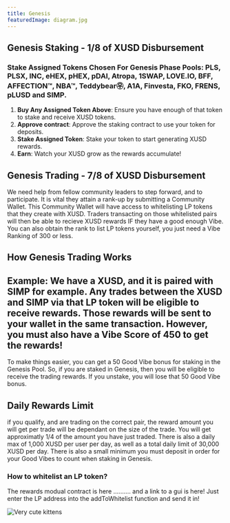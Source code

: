 ```yaml
---
title: Genesis
featuredImage: diagram.jpg
---
```



## Genesis Staking - 1/8 of XUSD Disbursement 

### Stake Assigned Tokens Chosen For Genesis Phase Pools: PLS, PLSX, INC, eHEX, pHEX, pDAI, Atropa, 1SWAP, LOVE.IO, BFF, AFFECTION™, NBA™, Teddybear㉾, A1A, Finvesta, FKO, FRENS, pLUSD and SIMP.
1. **Buy Any Assigned Token Above**: Ensure you have enough of that token to stake and receive XUSD tokens.
2. **Approve contract**: Approve the staking contract to use your token for deposits.
3. **Stake Assigned Token**:  Stake your token to start generating XUSD rewards.
4. **Earn**: Watch your XUSD grow as the rewards accumulate!

## Genesis Trading - 7/8 of XUSD Disbursement 

We need help from fellow community leaders to step forward, and to participate. It is vital they attain a rank-up by submitting a Community Wallet. This Community Wallet will have access to whitelisting LP tokens that they create with XUSD. Traders transacting on those whitelisted pairs will then be able to recieve XUSD rewards IF they have a good enough Vibe.
You can also obtain the rank to list LP tokens yourself, you just need a Vibe Ranking of 300 or less. 

## How Genesis Trading Works

## Example: We have a XUSD, and it is paired with SIMP for example. Any trades between the XUSD and SIMP via that LP token will be eligible to receive rewards. Those rewards will be sent to your wallet in the same transaction. However, you must also have a Vibe Score of 450 to get the rewards!
To make things easier, you can get a 50 Good Vibe bonus for staking in the Genesis Pool. So, if you are staked in Genesis, then you will be eligible to receive the trading rewards. If you unstake, you will lose that 50 Good Vibe bonus. 

## Daily Rewards Limit

if you qualify, and are trading on the correct pair, the reward amount you will get per trade will be dependant on the size of the trade. You will get approximatly 1/4 of the amount you have just traded. There is also a daily max of 1,000 XUSD per user per day, as well as a total daily limit of 30,000 XUSD per day.
There is also a small minimum you must deposit in order for your Good Vibes to count when staking in Genesis. 

### How to whitelist an LP token?

The rewards modual contract is here .......... and a link to a gui is here! Just enter the LP address into the addToWhitelist function and send it in!



![Very cute kittens](/diagram.jpg 'XUSD')

